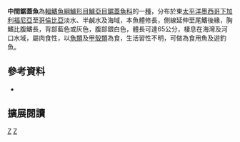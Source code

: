 {{Speciesbox 
| genus = Centropomus
| species = medius
| status = LC
| authority = [[Günther|Günther]], 1864
}}

'''中間鋸蓋魚'''為[[輻鰭魚綱|輻鰭魚綱]][[鱸形目|鱸形目]][[鱸亞目|鱸亞目]][[鋸蓋魚科|鋸蓋魚科]]的一[[種|種]]，分布於東[[太平洋|太平洋]][[墨西哥|墨西哥]][[下加利福尼亞|下加利福尼亞]]至[[哥倫比亞|哥倫比亞]]淡水、半鹹水及海域，本魚體修長，側線延伸至尾鰭後緣，胸鰭比腹鰭長，背部藍色或灰色，腹部銀白色，體長可達65公分，棲息在海灣及河口水域，屬肉食性，以[[魚類|魚類]]及[[甲殼類|甲殼類]]為食，生活習性不明，可做為食用魚及遊釣魚。

==參考資料==
*{{FishBase_species|genus=Centropomus|species=medius|year=2016|month=7}}

== 擴展閱讀 == 
{{refbegin}}
{{wikispecies-inline|Centropomus medius|中間鋸蓋魚}}
{{refend}}
{{Taxonbar|from=Q2795231}}

[[Category:食用魚|Z]]
[[Category:鋸蓋魚屬|Z]]
